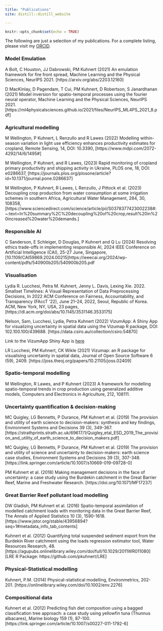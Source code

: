 ```yaml
---
title: "Publications"
site: distill::distill_website

---
```


```r
knitr::opts_chunk$set(echo = TRUE)
```

The following are just a selection of my publications.  For a complete listing, please visit my [ORCID](https://orcid.org/0000-0001-9070-0091).

### Model Emulation

A Bolt, C Houston, JJ Dabrowski, PM Kuhnert (2021) An emulation framework for fire front spread, Machine Learning and the Physical Sciences, NeurIPS 2021. [https://arxiv.org/abs/2203.12160]

D MacKinlay, D Pagendam, T Cui, PM Kuhnert, D Robertson, S Janardhanan (2021) Model inversion for spatio-temporal processes using the fourier neural operator, Machine Learning and the Physical Sciences, NeurIPS 2021.[https://ml4physicalsciences.github.io/2021/files/NeurIPS_ML4PS_2021_8.pdf]

### Agricultural modelling

M Wellington, P Kuhnert, L Renzullo and R Lawes (2022) Modelling within-season variation in light use efficiency enhances productivity estimates for cropland, Remote Sensing, 14, DOI: 10.3390, [https://www.mdpi.com/2072-4292/14/6/1495#]


M Wellington, P Kuhnert, and R Lawes, (2023) Rapid monitoring of cropland primary productivity and shipping activity in Ukraine, PLOS one, 18, DOI: e0286637,
[https://journals.plos.org/plosone/article?id=10.1371/journal.pone.0286637]

M Wellington, P Kuhnert, R Lawes, L Renzullo, J Pittock et al. (2023) Decoupling crop production from water consumption at some irrigation schemes in southern Africa, Agricultural Water Management, 284, 30, 108358,
[https://www.sciencedirect.com/science/article/pii/S0378377423002238#:~:text=In%20summary%2C%20decoupling%20of%20crop,result%20in%20increased%20water%20demands.]

### Responsible AI

C Sanderson, E Schleiger, D Douglas, P Kuhnert and Q Lu (2024) Resolving ethics trade-offs in implementing responsible AI, 2024 IEEE Conference on Artificial Intelligence (CAI), 25-27 June, Singapore, [10.1109/CAI59869.2024.00215]https://ieeecai.org/2024/wp-content/pdfs/540900b205/540900b205.pdf

### Visualisation

Lydia R. Lucchesi, Petra M. Kuhnert, Jenny L. Davis, Lexing Xie. 2022. Smallset Timelines: A Visual Representation of Data Preprocessing Decisions, In 2022 ACM Conference on Fairness, Accountability, and Transparency (FAccT ’22), June 21–24, 2022, Seoul, Republic of Korea. ACM, New York, NY, USA, 23 pages,
[https://dl.acm.org/doi/abs/10.1145/3531146.3533175]


Nelson, Sam, Lucchesi, Lydia, Petra Kuhnert (2022) VizumApp: A Shiny App for visualizing uncertainty in spatial data using the Vizumap R package, DOI: 102.100.100/439688.
[https://data.csiro.au/collection/csiro:54870]

Link to the VizumApp Shiny App is [here](https://shiny.csiro.au/VizumApp/)

LR Lucchesi, PM Kuhnert, CK Wikle (2021) Vizumap: an R package for visualising uncertainty in spatial data, Journal of Open Source Software 6 (59), 2409.
[https://joss.theoj.org/papers/10.21105/joss.02409]

### Spatio-temporal modelling

M Wellington, R Lawes, and P Kuhnert (2023) A framework for modelling spatio-temporal trends in crop production using generalized additive models, Computers and Electronics in Agriculture, 212, 108111.


### Uncertainty quantification \& decision-making

MC Quigley, LG Bennetts, P Durance, PM Kuhnert et al. (2019) The provision and utility of earth science to decision-makers: synthesis and key findings, Environment Systems and Decisions 39 (3), 349-367.
[https://strathprints.strath.ac.uk/69617/1/Quigley_etal_ESD_2019_The_provision_and_utility_of_earth_science_to_decision_makers.pdf]

MC Quigley, LG Bennetts, P Durance, PM Kuhnert et al. (2019) The provision and utility of science and uncertainty to decision-makers: earth science case studies, Environment Systems and Decisions 39 (3), 307-348.
[https://link.springer.com/article/10.1007/s10669-019-09728-0]

PM Kuhnert et al. (2018) Making management decisions in the face of uncertainty: a case study using the Burdekin catchment in the Great Barrier Reef, Marine and Freshwater Research.
[https://doi.org/10.1071/MF17237]

### Great Barrier Reef pollutant load modelling

DW Gladish, PM Kuhnert et al. (2016) Spatio-temporal assimilation of modelled catchment loads with monitoring data in the Great Barrier Reef, The Annals of Applied Statistics 10 (3), 1590-1618.
[https://www.jstor.org/stable/43956894?seq=1#metadata_info_tab_contents]

Kuhnert et al. (2012) Quantifying total suspended sediment export from the Burdekin River catchment using the loads regression estimator tool, Water Resources Research, 48.
[https://agupubs.onlinelibrary.wiley.com/doi/full/10.1029/2011WR011080]
[LRE R Package: https://github.com/pkuhnert/LRE]

### Physical-Statistical modelling

Kuhnert, P.M. (2014) Physical-statistical modelling, Environmetrics, 202-201.
[https://onlinelibrary.wiley.com/doi/10.1002/env.2276]

### Compositional data

Kuhnert et al. (2012) Predicting fish diet composition using a bagged classification tree approach: a case study using yellowfin tuna (Thunnus albacares), Marine biology 159 (1), 87-100.
[https://link.springer.com/article/10.1007/s00227-011-1792-6]